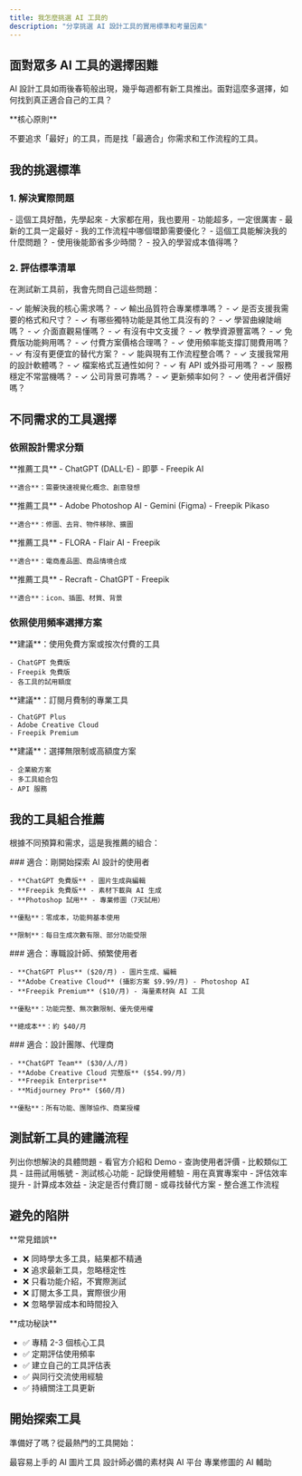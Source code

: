```yaml
---
title: 我怎麼挑選 AI 工具的
description: "分享挑選 AI 設計工具的實用標準和考量因素"
---
```


## 面對眾多 AI 工具的選擇困難

AI 設計工具如雨後春筍般出現，幾乎每週都有新工具推出。面對這麼多選擇，如何找到真正適合自己的工具？

<Note>
**核心原則**

不要追求「最好」的工具，而是找「最適合」你需求和工作流程的工具。
</Note>

## 我的挑選標準

### 1. 解決實際問題

<Tabs>
  <Tab title="❌ 錯誤思維">
    - 這個工具好酷，先學起來
    - 大家都在用，我也要用
    - 功能超多，一定很厲害
    - 最新的工具一定最好
  </Tab>
  <Tab title="✅ 正確思維">
    - 我的工作流程中哪個環節需要優化？
    - 這個工具能解決我的什麼問題？
    - 使用後能節省多少時間？
    - 投入的學習成本值得嗎？
  </Tab>
</Tabs>

### 2. 評估標準清單

在測試新工具前，我會先問自己這些問題：

<AccordionGroup>
  <Accordion title="功能性評估" icon="list-check">
    - ✓ 能解決我的核心需求嗎？
    - ✓ 輸出品質符合專業標準嗎？
    - ✓ 是否支援我需要的格式和尺寸？
    - ✓ 有哪些獨特功能是其他工具沒有的？
  </Accordion>
  
  <Accordion title="易用性評估" icon="hand-pointer">
    - ✓ 學習曲線陡峭嗎？
    - ✓ 介面直觀易懂嗎？
    - ✓ 有沒有中文支援？
    - ✓ 教學資源豐富嗎？
  </Accordion>
  
  <Accordion title="成本效益評估" icon="dollar-sign">
    - ✓ 免費版功能夠用嗎？
    - ✓ 付費方案價格合理嗎？
    - ✓ 使用頻率能支撐訂閱費用嗎？
    - ✓ 有沒有更便宜的替代方案？
  </Accordion>
  
  <Accordion title="整合性評估" icon="plug">
    - ✓ 能與現有工作流程整合嗎？
    - ✓ 支援我常用的設計軟體嗎？
    - ✓ 檔案格式互通性如何？
    - ✓ 有 API 或外掛可用嗎？
  </Accordion>
  
  <Accordion title="穩定性評估" icon="shield-check">
    - ✓ 服務穩定不常當機嗎？
    - ✓ 公司背景可靠嗎？
    - ✓ 更新頻率如何？
    - ✓ 使用者評價好嗎？
  </Accordion>
</AccordionGroup>

## 不同需求的工具選擇

### 依照設計需求分類

<CardGroup cols={2}>
  <Card title="圖片生成" icon="image" href="/ai-tools/chatgpt/basics">
    **推薦工具**
    - ChatGPT (DALL-E)
    - 即夢
    - Freepik AI
    
    **適合**：需要快速視覺化概念、創意發想
  </Card>
  
  <Card title="圖片編輯" icon="wand-magic-sparkles" href="/ai-tools/photoshop/overview">
    **推薦工具**
    - Adobe Photoshop AI
    - Gemini (Figma)
    - Freepik Pikaso
    
    **適合**：修圖、去背、物件移除、擴圖
  </Card>
  
  <Card title="產品情境圖" icon="box" href="/ai-tools/flora/overview">
    **推薦工具**
    - FLORA
    - Flair AI
    - Freepik
    
    **適合**：電商產品圖、商品情境合成
  </Card>
  
  <Card title="設計素材" icon="shapes" href="/ai-tools/recraft/overview">
    **推薦工具**
    - Recraft
    - ChatGPT
    - Freepik
    
    **適合**：icon、插圖、材質、背景
  </Card>
</CardGroup>

### 依照使用頻率選擇方案

<Steps>
  <Step title="偶爾使用">
    **建議**：使用免費方案或按次付費的工具
    
    - ChatGPT 免費版
    - Freepik 免費版
    - 各工具的試用額度
  </Step>
  
  <Step title="經常使用">
    **建議**：訂閱月費制的專業工具
    
    - ChatGPT Plus
    - Adobe Creative Cloud
    - Freepik Premium
  </Step>
  
  <Step title="重度使用">
    **建議**：選擇無限制或高額度方案
    
    - 企業級方案
    - 多工具組合包
    - API 服務
  </Step>
</Steps>

## 我的工具組合推薦

根據不同預算和需求，這是我推薦的組合：

<Tabs>
  <Tab title="入門組合（免費）">
    ### 適合：剛開始探索 AI 設計的使用者
    
    - **ChatGPT 免費版** - 圖片生成與編輯
    - **Freepik 免費版** - 素材下載與 AI 生成
    - **Photoshop 試用** - 專業修圖（7天試用）
    
    **優點**：零成本，功能夠基本使用
    
    **限制**：每日生成次數有限、部分功能受限
  </Tab>
  
  <Tab title="專業組合（付費）">
    ### 適合：專職設計師、頻繁使用者
    
    - **ChatGPT Plus** ($20/月) - 圖片生成、編輯
    - **Adobe Creative Cloud** (攝影方案 $9.99/月) - Photoshop AI
    - **Freepik Premium** ($10/月) - 海量素材與 AI 工具
    
    **優點**：功能完整、無次數限制、優先使用權
    
    **總成本**：約 $40/月
  </Tab>
  
  <Tab title="企業組合（全功能）">
    ### 適合：設計團隊、代理商
    
    - **ChatGPT Team** ($30/人/月)
    - **Adobe Creative Cloud 完整版** ($54.99/月)
    - **Freepik Enterprise**
    - **Midjourney Pro** ($60/月)
    
    **優點**：所有功能、團隊協作、商業授權
  </Tab>
</Tabs>

## 測試新工具的建議流程

<Steps>
  <Step title="明確需求">
    列出你想解決的具體問題
  </Step>
  
  <Step title="研究評估">
    - 看官方介紹和 Demo
    - 查詢使用者評價
    - 比較類似工具
  </Step>
  
  <Step title="免費試用">
    - 註冊試用帳號
    - 測試核心功能
    - 記錄使用體驗
  </Step>
  
  <Step title="實際應用">
    - 用在真實專案中
    - 評估效率提升
    - 計算成本效益
  </Step>
  
  <Step title="做出決定">
    - 決定是否付費訂閱
    - 或尋找替代方案
    - 整合進工作流程
  </Step>
</Steps>

## 避免的陷阱

<Warning>
**常見錯誤**

- ❌ 同時學太多工具，結果都不精通
- ❌ 追求最新工具，忽略穩定性
- ❌ 只看功能介紹，不實際測試
- ❌ 訂閱太多工具，實際很少用
- ❌ 忽略學習成本和時間投入
</Warning>

<Tip>
**成功秘訣**

- ✅ 專精 2-3 個核心工具
- ✅ 定期評估使用頻率
- ✅ 建立自己的工具評估表
- ✅ 與同行交流使用經驗
- ✅ 持續關注工具更新
</Tip>

## 開始探索工具

準備好了嗎？從最熱門的工具開始：

<CardGroup cols={3}>
  <Card
    title="ChatGPT 圖片生成"
    icon="comment"
    href="/ai-tools/chatgpt/basics"
  >
    最容易上手的 AI 圖片工具
  </Card>
  <Card
    title="Freepik 全功能"
    icon="images"
    href="/ai-tools/freepik/overview"
  >
    設計師必備的素材與 AI 平台
  </Card>
  <Card
    title="Photoshop AI"
    icon="wand-magic-sparkles"
    href="/ai-tools/photoshop/overview"
  >
    專業修圖的 AI 輔助
  </Card>
</CardGroup>

